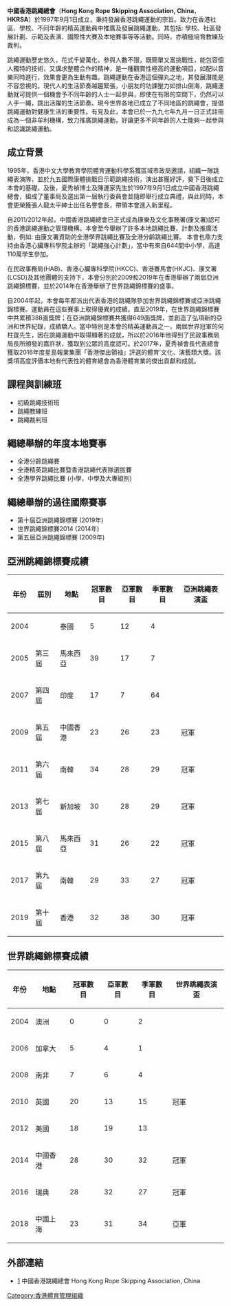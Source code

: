 {{Infobox sport governing body
|assocname= 中國香港跳繩總會<br />''Hong Kong Rope Skipping Association, China'' 
|abbrev =
|logo= 
|sport= [[跳繩|跳繩]]
|category =
|image =
|caption = 
|jurisdiction ={{HKG}}
|founded = 1997年9月1日
|aff =
|affdate =
|region =
|regionyear =
|headquarters =
|president = 夏秀禎博士
|chiefexec = 
|secretary =
|coach =
|womenscoach =
|key staff =
|operating income =
|sponsor =
|year closed =
|replaced =
|prevfounded =
|url = www.hkrsa.com/
|countryflag=
|countryflag2=
}}

''' 中國香港跳繩總會'''（'''Hong Kong Rope Skipping Association, China'''，'''HKRSA'''）於1997年9月1日成立，秉持發展香港跳繩運動的宗旨。致力在香港社區、學校、不同年齡的精英運動員中推廣及發展跳繩運動，其包括: 學校、社區發展計劃、示範及表演、國際性大賽及本地賽事等等活動。同時，亦積極培育教練及裁判。

跳繩運動歷史悠久，花式千變萬化，參與人數不限，既簡單又富挑戰性，能包容個人獨特的技術，又講求整體合作的精神，是一種觀賞性極高的運動項目，如配以音樂同時進行，效果會更為生動有趣。跳繩運動在香港這個彈丸之地，其發展潛能是不容忽視的。現代人的生活節奏越趨緊張，小朋友的功課壓力如排山倒海，跳繩運動就可提供一個機會予不同年齡的人士一起參與，即使在有限的空間下，仍然可以人手一繩，跳出活躍的生活節奏。現今世界各地已成立了不同地區的跳繩會，提倡跳繩運動對健康生活的重要性。有見及此，本會已於一九九七年九月一日正式註冊成為一個非牟利機構，致力推廣跳繩運動，好讓更多不同年齡的人士能夠一起參與和認識跳繩運動。


==成立背景==
1995年，香港中文大學教育學院體育運動科學系獲區域市政局邀請，組織一隊跳繩表演隊，並於九五國際康體挑戰日示範跳繩技術，演出甚獲好評，奠下日後成立本會的基礎。及後，夏秀禎博士及陳運家先生於1997年9月1日成立中國香港跳繩總會，組成了董事局及選出第一屆執行委員會並隨即舉行成立典禮，與此同時，本會更榮獲張人龍太平紳士出任名譽會長，帶領本會進入新里程。

自2011/2012年起，中國香港跳繩總會已正式成為康樂及文化事務署(康文署)認可的香港跳繩運動之管理機構。本會至今舉辦了許多本地跳繩比賽、計劃及推廣活動，例如: 由康文署資助的全港學界跳繩比賽及全港分齡跳繩比賽。
本會也鼎力支持由香港心臟專科學院主辦的「跳繩強心計劃」，當中有來自644間中小學，高達110萬學生參加。

在民政事務局(HAB)、香港心臟專科學院(HKCC)、香港賽馬會(HKJC)、康文署(LCSD)及其他團體的支持下，本會分別於2009和2019年在香港舉辦了兩屆亞洲跳繩錦標賽，並於2014年在香港舉辦了世界跳繩錦標賽的盛事。

自2004年起，本會每年都派出代表香港的跳繩隊參加世界跳繩錦標賽或亞洲跳繩錦標賽。運動員在這些賽事上取得優異的成績。直至2019年，在世界跳繩錦標賽中共累積388面獎牌；在亞洲跳繩錦標賽共獲得649面獎牌，並創造了弘項新的亞洲和世界紀錄，成績驕人。當中特別是本會的精英運動員之一，兩屆世界冠軍的何柱霆先生，因在跳繩運動中取得顯著的成就，所以於2016年他得到了民政事務局局長所頒發的嘉許狀，獲取到公眾的高度認可。於2017年，夏秀禎會長代表總會獲取2016年度星島報業集團「香港傑出領袖」評選的體育’文化、演藝類大獎。該獎項高度評價本地有代表性的體育總會為香港體育業的傑出貢獻和成就。


==課程與訓練班==
* 初級跳繩技術班
* 跳繩教練班
* 跳繩裁判班


==繩總舉辦的年度本地賽事==
* 全港分齡跳繩賽
* 全港精英跳繩比賽暨香港跳繩代表隊選拔賽
* 全港學界跳繩比賽 (小學，中學及大專組別)


==繩總舉辦的過往國際賽事==
* 第十屆亞洲跳繩錦標賽 (2019年)
* 世界跳繩錦標賽2014 (2014年)
* 第五屆亞洲跳繩錦標賽 (2009年)


== 亞洲跳繩錦標賽成績 ==

{| class="wikitable"
|-
!  年份 !! 屆別 !! 地點 !! 冠軍數目 !! 亞軍數目 !! 季軍數目 !! 亞洲跳繩表演盃
|-
| 2004 ||  || 泰國 || 5 || 12 || 4 || 
|-
| 2005 || 第三屆 || 馬來西亞 || 39 || 17 || 7 ||
|-
| 2007 || 第四屆 || 印度 || 17 || 7 || 64 ||
|-
| 2009 || 第五屆 || 中國香港 || 23 || 26 || 23 || 冠軍
|-
| 2011 || 第六屆 || 南韓 || 34 || 28 || 29 || 冠軍
|-
| 2013 || 第七屆 || 新加坡 || 30 || 28 || 29 || 冠軍
|-
| 2015 || 第八屆 || 馬來西亞 || 31 || 26 || 22 || 冠軍
|-
| 2017 || 第九屆 || 南韓 || 29 || 33 || 27 || 冠軍
|-
| 2019 || 第十屆 || 香港 || 32 || 38 || 30 || 冠軍
|}


== 世界跳繩錦標賽成績 ==

{| class="wikitable"
|-
!  年份 !! 地點 !! 冠軍數目 !! 亞軍數目 !! 季軍數目 !! 世界跳繩表演盃
|-
| 2004 || 澳洲 || 0 || 0 || 2 ||
|-
| 2006 || 加拿大 || 5 || 4 || 1 ||
|-
| 2008 || 南非 || 7 || 6 || 4 ||
|-
| 2010 || 英國 || 20 || 13 || 15 || 冠軍
|-
| 2012 || 美國 || 18 || 19 || 13 ||
|-
| 2014 || 中國香港 || 28 || 30 || 32 || 冠軍
|-
| 2016 || 瑞典 || 28 || 32 || 27 || 冠軍
|-
| 2018 || 中國上海 || 23 || 31 || 34 || 亞軍
|}

== 外部連結 ==
*[https://www.hkrsa.com] {{Wayback|url=https://www.hkrsa.com/ |date=20201204021217 }} 中國香港跳繩總會 Hong Kong Rope Skipping Association, China


[[Category:香港體育管理組織|Category:香港體育管理組織]]